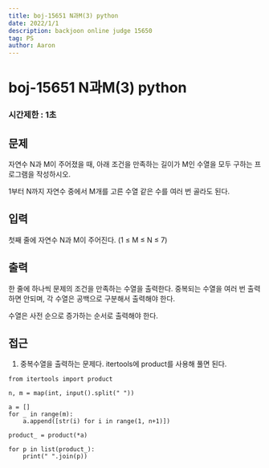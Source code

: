 ```yaml
---
title: boj-15651 N과M(3) python
date: 2022/1/1
description: backjoon online judge 15650
tag: PS
author: Aaron
---
```


# boj-15651 N과M(3) python

### 시간제한 : 1초

## 문제
자연수 N과 M이 주어졌을 때, 아래 조건을 만족하는 길이가 M인 수열을 모두 구하는 프로그램을 작성하시오.

1부터 N까지 자연수 중에서 M개를 고른 수열
같은 수를 여러 번 골라도 된다.

## 입력
첫째 줄에 자연수 N과 M이 주어진다. (1 ≤ M ≤ N ≤ 7)

## 출력
한 줄에 하나씩 문제의 조건을 만족하는 수열을 출력한다. 중복되는 수열을 여러 번 출력하면 안되며, 각 수열은 공백으로 구분해서 출력해야 한다.

수열은 사전 순으로 증가하는 순서로 출력해야 한다.

## 접근
1. 중복수열을 출력하는 문제다. itertools에 product를 사용해 풀면 된다.
```
from itertools import product

n, m = map(int, input().split(" "))

a = []
for _ in range(m):
    a.append([str(i) for i in range(1, n+1)])

product_ = product(*a)

for p in list(product_):
    print(" ".join(p))
```
